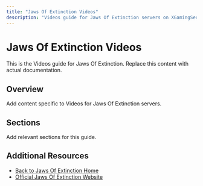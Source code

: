 ```yaml
---
title: "Jaws Of Extinction Videos"
description: "Videos guide for Jaws Of Extinction servers on XGamingServer"
---
```


# Jaws Of Extinction Videos

This is the Videos guide for Jaws Of Extinction. Replace this content with actual documentation.

## Overview

Add content specific to Videos for Jaws Of Extinction servers.

## Sections

Add relevant sections for this guide.

## Additional Resources

- [Back to Jaws Of Extinction Home](./index)
- [Official Jaws Of Extinction Website](https://example.com)
